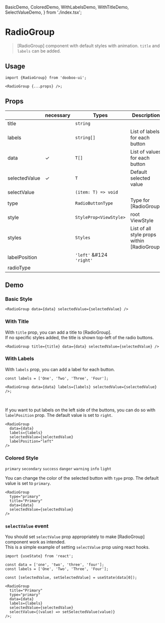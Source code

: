 
  BasicDemo,
  ColoredDemo,
  WithLabelsDemo,
  WithTitleDemo,
  SelectValueDemo,
} from './index.tsx';

<Meta title="Components/RadioGroup" />

# RadioGroup

> [RadioGroup] component with default styles with animation. `title` and `labels` can be added.

## Usage

```tsx
import {RadioGroup} from 'dooboo-ui';

<RadioGroup {...props} />;
```

## Props

|               | necessary | Types                    | Description                                 | Default   |
| ------------- | --------- | ------------------------ | ------------------------------------------- | --------- |
| title         |           | `string`                 |                                             |           |
| labels        |           | `string[]`               | List of labels for each button              |           |
| data          | ✓         | `T[]`                    | List of values for each button              |           |
| selectedValue | ✓         | `T`                      | Default selected value                      |           |
| selectValue   |           | `(item: T) => void`      |                                             |           |
| type          |           | `RadioButtonType`        | Type for [RadioGroup]                       | `primary` |
| style         |           | `StyleProp<ViewStyle>`   | root ViewStyle                              |           |
| styles        |           | `Styles`                 | List of all style props within [RadioGroup] |           |
| labelPosition |           | `'left'` &#124 `'right'` |                                             | `right`   |
| radioType     |           |                          |                                             |           |

## Demo

### Basic Style

```tsx
<RadioGroup data={data} selectedValue={selectedValue} />
```

<BasicDemo />

### With Title

With `title` prop, you can add a title to [RadioGroup].  
If no specific styles added, the title is shown top-left of the radio buttons.

```tsx
<RadioGroup title={title} data={data} selectedValue={selectedValue} />
```

<WithTitleDemo />

### With Labels

With `labels` prop, you can add a label for each button.

```tsx
const labels = ['One', 'Two', 'Three', 'Four'];

<RadioGroup data={data} labels={labels} selectedValue={selectedValue} />;
```

<WithLabelsDemo labelPosition="right" />
<br />

If you want to put labels on the left side of the buttons, you can do so with `labelPosition`
prop. The default value is set to `right`.

```tsx
<RadioGroup
  data={data}
  labels={labels}
  selectedValue={selectedValue}
  labelPosition="left"
/>
```

<WithLabelsDemo labelPosition="left" />

### Colored Style

`primary` `secondary` `success` `danger` `warning` `info` `light`

You can change the color of the selected button with `type` prop. The default value
is set to `primary`.

```tsx
<RadioGroup
  type="primary"
  title="Primary"
  data={data}
  selectedValue={selectedValue}
/>
```

<ColoredDemo />

### `selectValue` event

You should set `selectValue` prop appropriately to make [RadioGroup] component work as intended.  
This is a simple example of setting `selectValue` prop using react hooks.

```tsx
import {useState} from 'react';

const data = ['one', 'two', 'three', 'four'];
const labels = ['One', 'Two', 'Three', 'Four'];

const [selectedValue, setSelectedValue] = useState(data[0]);

<RadioGroup
  title="Primary"
  type="primary"
  data={data}
  labels={labels}
  selectedValue={selectedValue}
  selectValue={(value) => setSelectedValue(value)}
/>;
```

<SelectValueDemo />
